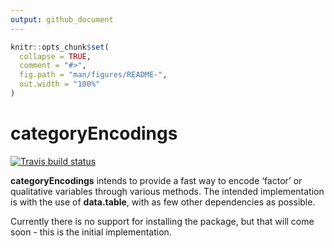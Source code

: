 ```yaml
---
output: github_document
---
```


<!-- README.md is generated from README.Rmd. Please edit that file -->

```r
knitr::opts_chunk$set(
  collapse = TRUE,
  comment = "#>",
  fig.path = "man/figures/README-",
  out.width = "100%"
)
```
# categoryEncodings

<!-- badges: start -->
[![Travis build status](https://travis-ci.org/JSzitas/categoryEncodings.svg?branch=master)](https://travis-ci.org/JSzitas/categoryEncodings)
<!-- badges: end -->

**categoryEncodings** intends to provide a fast way to encode 'factor' or qualitative variables through various methods. The intended implementation is with the use of **data.table**, with as few other dependencies as possible.

Currently there is no support for installing the package, but that will come soon - this is the initial implementation. 
